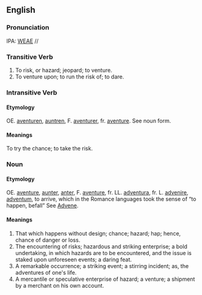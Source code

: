 ==English==
===Pronunciation===
IPA: [[WEAE]] //

===Transitive Verb===
# To risk, or hazard; jeopard; to venture.
# To venture upon; to run the risk of; to dare.


===Intransitive Verb===
====Etymology====
OE. [[aventuren]], [[auntren]], F. [[aventurer]], fr. [[aventure]].  See noun form.

====Meanings====
To try the chance; to take the risk.

===Noun===
====Etymology====
OE. [[aventure]], [[aunter]], [[anter]], F. [[aventure]], fr. LL. [[adventura]], fr. L. [[advenire]], [[adventum]], to arrive, which in the Romance languages took the  sense of &ldquo;to happen, befall&rdquo; See [[Advene]].
====Meanings====
# That which happens without design; chance; hazard; hap; hence, chance of danger or loss.
# The encountering of risks; hazardous and striking enterprise; a bold undertaking, in which hazards are to be encountered, and the issue is staked upon unforeseen events; a daring feat.
# A remarkable occurrence; a striking event; a stirring incident; as, the adventures of one's life.
# A mercantile or speculative enterprise of hazard; a venture; a shipment by a merchant on his own account.